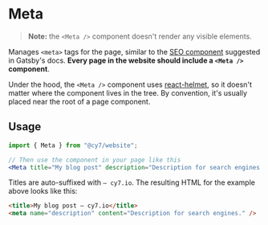 
<Meta title="Website / Meta" />

# Meta

> **Note:** the `<Meta />` component doesn't render any visible elements.

Manages `<meta>` tags for the page, similar to the [SEO component](https://www.gatsbyjs.org/docs/add-seo-component/) suggested in Gatsby's docs. **Every page in the website should include a `<Meta />` component**.

Under the hood, the `<Meta />` component uses [react-helmet](https://github.com/nfl/react-helmet), so it doesn't matter where the component lives in the tree. By convention, it's usually placed near the root of a page component.

## Usage

```jsx
import { Meta } from "@cy7/website";

// Then use the component in your page like this
<Meta title="My blog post" description="Description for search engines." />
```

Titles are auto-suffixed with `— cy7.io`. The resulting HTML for the example above looks like this:

```html
<title>My blog post — cy7.io</title>
<meta name="description" content="Description for search engines." />
```
